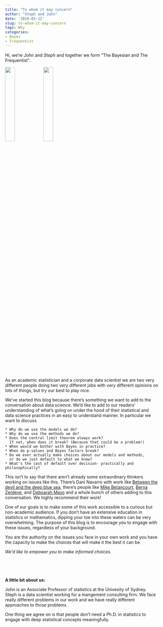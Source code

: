 ```yaml
---
title: "To whom it may concern"
author: "Steph and John"
date: '2019-03-12'
slug: to-whom-it-may-concern
tags: Why
categories:
- Bayes
- Frequentist
---
```


Hi, we're _John_ and _Steph_ and together we form "The Bayesian and The Frequentist". 


 
<img src="John.jpg" style="width:25%"><img src="Steph.jpg" style="width:25%">
 

&nbsp;

As an academic statistician and a corporate data scientist we are two very different people 
doing two very different jobs with very different opinions on lots of things, but try our 
best to play nice.

We've started this blog because there's something we want to add to the conversation about 
data science. We'd like to add to our readers' understanding of what's going on under the 
hood of their statistical and data science practices in an easy to understand manner. In
particular we want to discuss

    * Why do we use the models we do?
    * Why do we use the methods we do?
    * Does the central limit theorem always work? 
      If not, when does it break? (Because that could be a problem!)
    * When would we bother with Bayes in practice?
    * When do p-values and Bayes factors break?
    * Do we ever actually make choices about our models and methods, 
      or do we just default to what we know?
    * What's the cost of default over decision- practically and philosophically?

<!--
We will also discss the latest R packages, occassional software engineering
issues, and report/paper writing. 
-->
  
This isn't to say that there aren't already some extraordinary thinkers working on 
issues like this. There's Dani Navarro with work like 
[Between the devil and the deep blue sea](https://link.springer.com/article/10.1007/s42113-018-0019-z),
there's people like [Mike Betancourt](https://betanalpha.github.io/writing/),
[Berna Zerdeve](https://www.uidaho.edu/cbe/our-people/business-faculty/berna-devezer),
and [Deboarah Mayo](https://errorstatistics.com/) and a whole bunch of others adding to this 
conversation. We highly recommend their work!

One of our goals is to make some of this work accessible to a curious but non-academic audience. 
If you don't have an extensive education in statistics or mathematics, dipping your toe into 
these waters can be very overwhelming. The purpose of this blog is to encourage you to engage 
with these issues, regardless of your background.

You are the authority on the issues you face in your own work and you have the capacity to make the 
choices that will make it the best it can be. 

_We'd like to empower you to make informed choices._

&nbsp;


  
&nbsp;
      
      



__A little bit about us:__

John is an Associate Professor of statistics at the Univesity of Sydney. 
Steph is a data scientist working for a mangement consulting firm. 
We face really different problems in our work and we have really different 
approaches to those problems .

One thing we agree on is that people don't need a Ph.D. in statistics to 
engage with deep statistical concepts meaningfully.
 

&nbsp;

&nbsp;

&nbsp;
